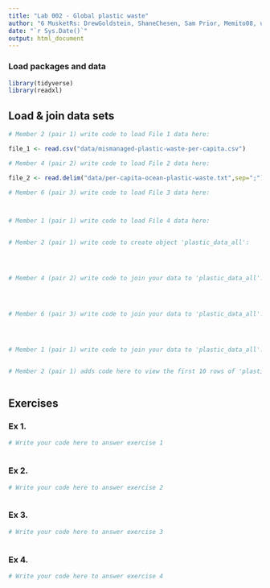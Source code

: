 ```yaml
---
title: "Lab 002 - Global plastic waste"
author: "6 MusketRs: DrewGoldstein, ShaneChesen, Sam Prior, Memito08, user5 and DimitrisAgouridis"
date: "`r Sys.Date()`"
output: html_document
---
```


### Load packages and data

```r
library(tidyverse)
library(readxl)
```


## Load & join data sets

```r
# Member 2 (pair 1) write code to load File 1 data here:

file_1 <- read.csv("data/mismanaged-plastic-waste-per-capita.csv")

# Member 4 (pair 2) write code to load File 2 data here:

file_2 <- read.delim("data/per-capita-ocean-plastic-waste.txt",sep=";")

# Member 6 (pair 3) write code to load File 3 data here:



# Member 1 (pair 1) write code to load File 4 data here:



```



```r
# Member 2 (pair 1) write code to create object 'plastic_data_all':




# Member 4 (pair 2) write code to join your data to 'plastic_data_all':




# Member 6 (pair 3) write code to join your data to 'plastic_data_all':




# Member 1 (pair 1) write code to join your data to 'plastic_data_all':



```


```r
# Member 2 (pair 1) adds code here to view the first 10 rows of 'plastic_data_all'



```



## Exercises

### Ex 1.

```r
# Write your code here to answer exercise 1



```



### Ex 2.

```r
# Write your code here to answer exercise 2



```


### Ex 3.

```r
# Write your code here to answer exercise 3



```


### Ex 4.

```r
# Write your code here to answer exercise 4



```
